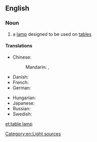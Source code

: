 ==English==

===Noun===
{{en-noun|head=[[table]] [[lamp]]}}

# a [[lamp]] designed to be used on [[table]]s

====Translations====
{{trans-top|a lamp designed for tables}}
* Chinese:
*: Mandarin: {{t+|cmn|檯燈|sc=Hani}}, {{t+|cmn|台灯|tr=táidēng|sc=Hani}}
* Danish: {{t+|da|bordlampe|c}}
* French: {{t|fr|lampe de table|f}}
* German: {{t+|de|Tischlampe|f}}
{{trans-mid}}
* Hungarian: {{t|hu|asztali lámpa}}
* Japanese: {{t|ja|テーブルランプ|tr=tēbururanpu|sc=Jpan}}
* Russian: {{t|ru|насто́льная ла́мпа|f}}
* Swedish: {{t+|sv|bordslampa|c}}
{{trans-bottom}}

[[Category:en:Light sources]]

[[et:table lamp]]